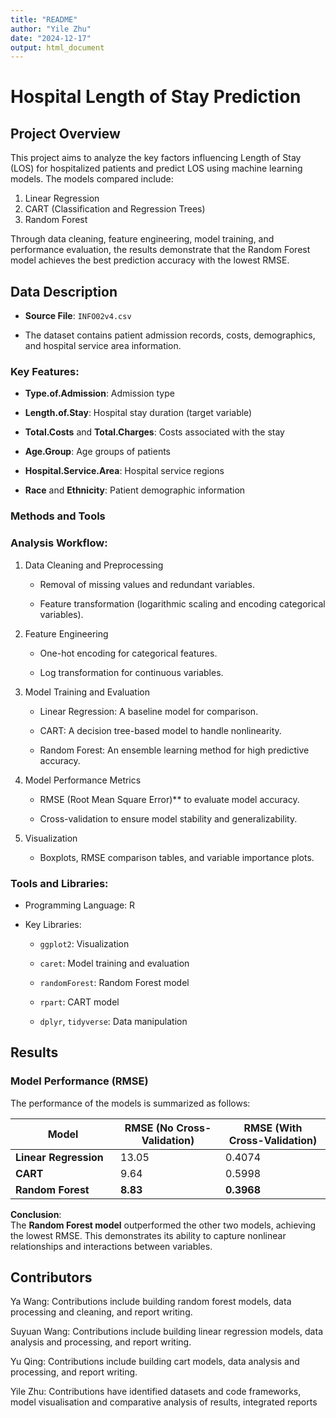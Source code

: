 ```yaml
---
title: "README"
author: "Yile Zhu"
date: "2024-12-17"
output: html_document
---
```


# Hospital Length of Stay Prediction

## Project Overview

This project aims to analyze the key factors influencing Length of Stay (LOS) for hospitalized patients and predict LOS using machine learning models. The models compared include:

1.  Linear Regression
2.  CART (Classification and Regression Trees)
3.  Random Forest

Through data cleaning, feature engineering, model training, and performance evaluation, the results demonstrate that the Random Forest model achieves the best prediction accuracy with the lowest RMSE.

## Data Description

-   **Source File**: `INFO02v4.csv`

-   The dataset contains patient admission records, costs, demographics, and hospital service area information.

### Key Features:

-   **Type.of.Admission**: Admission type

-   **Length.of.Stay**: Hospital stay duration (target variable)

-   **Total.Costs** and **Total.Charges**: Costs associated with the stay

-   **Age.Group**: Age groups of patients

-   **Hospital.Service.Area**: Hospital service regions

-   **Race** and **Ethnicity**: Patient demographic information

### Methods and Tools

### Analysis Workflow:

1.  Data Cleaning and Preprocessing

    -   Removal of missing values and redundant variables.

    -   Feature transformation (logarithmic scaling and encoding categorical variables).

2.  Feature Engineering

    -   One-hot encoding for categorical features.

    -   Log transformation for continuous variables.

3.  Model Training and Evaluation

    -   Linear Regression: A baseline model for comparison.

    -   CART: A decision tree-based model to handle nonlinearity.

    -   Random Forest: An ensemble learning method for high predictive accuracy.

4.  Model Performance Metrics

    -   RMSE (Root Mean Square Error)\*\* to evaluate model accuracy.

    -   Cross-validation to ensure model stability and generalizability.

5.  Visualization

    -   Boxplots, RMSE comparison tables, and variable importance plots.

### Tools and Libraries:

-   Programming Language: R

-   Key Libraries:

    -   `ggplot2`: Visualization

    -   `caret`: Model training and evaluation

    -   `randomForest`: Random Forest model

    -   `rpart`: CART model

    -   `dplyr`, `tidyverse`: Data manipulation

## Results

### Model Performance (RMSE)

The performance of the models is summarized as follows:

| **Model** | **RMSE (No Cross-Validation)** | **RMSE (With Cross-Validation)** |
|----|----|----|
| **Linear Regression** | 13.05 | 0.4074 |
| **CART** | 9.64 | 0.5998 |
| **Random Forest** | **8.83** | **0.3968** |

**Conclusion**:\
The **Random Forest model** outperformed the other two models, achieving the lowest RMSE. This demonstrates its ability to capture nonlinear relationships and interactions between variables.

## Contributors

Ya Wang: Contributions include building random forest models, data processing and cleaning, and report writing.

Suyuan Wang: Contributions include building linear regression models, data analysis and processing, and report writing.

Yu Qing: Contributions include building cart models, data analysis and processing, and report writing.

Yile Zhu: Contributions have identified datasets and code frameworks, model visualisation and comparative analysis of results, integrated reports
